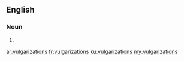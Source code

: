 ==English==

===Noun===
{{head|en|plural}}

# {{plural of|vulgarization|lang=en|nocat=1}}

[[ar:vulgarizations]]
[[fr:vulgarizations]]
[[ku:vulgarizations]]
[[my:vulgarizations]]